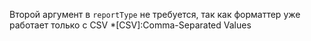 Второй аргумент в `reportType` не требуется, так как форматтер уже работает только с CSV
*[CSV]:Comma-Separated Values
